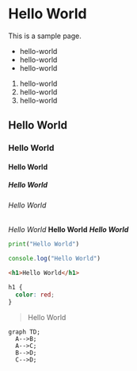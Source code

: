 # Hello World

This is a sample page.

* hello-world
* hello-world
* hello-world

1. hello-world
2. hello-world
3. hello-world


## Hello World
### Hello World
#### Hello World
##### Hello World
###### Hello World

*Hello World*
**Hello World**
***Hello World***

```python
print("Hello World")
```

```javascript
console.log("Hello World")
```

```html
<h1>Hello World</h1>
```

```css
h1 {
  color: red;
}
```

> Hello World

```mermaid
graph TD;
  A-->B;
  A-->C;
  B-->D;
  C-->D;
```

